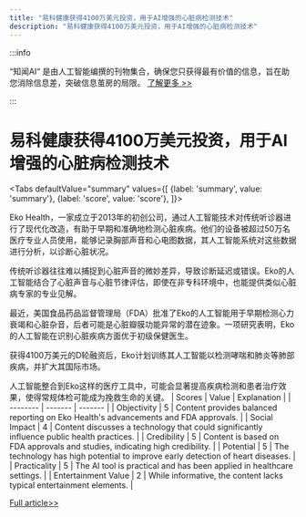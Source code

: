 ```yaml
---
title: "易科健康获得4100万美元投资，用于AI增强的心脏病检测技术"
description: "易科健康获得4100万美元投资，用于AI增强的心脏病检测技术"
---
```



:::info

“知闻AI“ 是由人工智能编撰的刊物集合，确保您只获得最有价值的信息，旨在助您消除信息差，突破信息茧房的局限。  [了解更多 >>](/zh-Hans/docs/guides)

:::

# 易科健康获得4100万美元投资，用于AI增强的心脏病检测技术


<Tabs
	defaultValue="summary"
	values={[
	{label: 'summary', value: 'summary'},
	{label: 'score', value: 'score'},
]}>
<TabItem value="summary">


Eko Health，一家成立于2013年的初创公司，通过人工智能技术对传统听诊器进行了现代化改造，有助于早期和准确地检测心脏疾病。他们的设备被超过50万名医疗专业人员使用，能够记录胸部声音和心电图数据，其人工智能系统对这些数据进行分析，以诊断心脏状况。

传统听诊器往往难以捕捉到心脏声音的微妙差异，导致诊断延迟或错误。Eko的人工智能结合了心脏声音与心脏节律评估，即使在非专科环境中，也能提供类似心脏病专家的专业见解。

最近，美国食品药品监督管理局（FDA）批准了Eko的人工智能用于早期检测心力衰竭和心脏杂音，后者可能是心脏瓣膜功能异常的潜在迹象。一项研究表明，Eko的人工智能在识别心脏疾病方面优于初级保健医生。

获得4100万美元的D轮融资后，Eko计划训练其人工智能以检测哮喘和肺炎等肺部疾病，并扩大其国际市场。

人工智能整合到Eko这样的医疗工具中，可能会显著提高疾病检测和患者治疗效果，使得常规体检可能成为挽救生命的关键。
</TabItem>
<TabItem value="score">
	| Scores     | Value   | Explanation |
	| -------- | ------- | ------- |
	| Objectivity  | 5    | Content provides balanced reporting on Eko Health's advancements and FDA approvals.    |
	| Social Impact | 4     | Content discusses a technology that could significantly influence public health practices.    |
	| Credibility    | 5    | Content is based on FDA approvals and studies, indicating high credibility.    |
	| Potential    | 5    | The technology has high potential to improve early detection of heart diseases.    |
	| Practicality    | 5    | The AI tool is practical and has been applied in healthcare settings.    |
	| Entertainment Value    | 2    | While informative, the content lacks typical entertainment elements.    |
</TabItem>
</Tabs>

[Full article>>](https://techcrunch.com/2024/06/05/eko-health-scores-41m-to-detect-heart-disease-earlier-and-more-accurately/)
